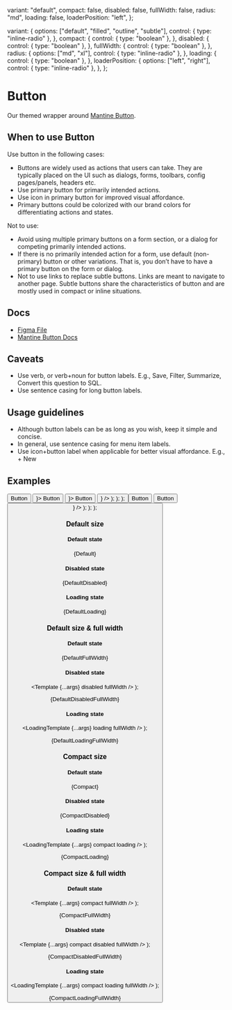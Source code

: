 
  variant: "default",
  compact: false,
  disabled: false,
  fullWidth: false,
  radius: "md",
  loading: false,
  loaderPosition: "left",
};

  variant: {
    options: ["default", "filled", "outline", "subtle"],
    control: { type: "inline-radio" },
  },
  compact: {
    control: { type: "boolean" },
  },
  disabled: {
    control: { type: "boolean" },
  },
  fullWidth: {
    control: { type: "boolean" },
  },
  radius: {
    options: ["md", "xl"],
    control: { type: "inline-radio" },
  },
  loading: {
    control: { type: "boolean" },
  },
  loaderPosition: {
    options: ["left", "right"],
    control: { type: "inline-radio" },
  },
};

<Meta
  title="Buttons/Button"
  component={Button}
  args={args}
  argTypes={argTypes}
/>

# Button

Our themed wrapper around [Mantine Button](https://mantine.dev/core/button/).

## When to use Button

Use button in the following cases:

- Buttons are widely used as actions that users can take. They are typically placed on the UI such as dialogs, forms, toolbars, config pages/panels, headers etc.
- Use primary button for primarily intended actions.
- Use icon in primary button for improved visual affordance.
- Primary buttons could be colorized with our brand colors for differentiating actions and states.

Not to use:

- Avoid using multiple primary buttons on a form section, or a dialog for competing primarily intended actions.
- If there is no primarily intended action for a form, use default (non-primary) button or other variations. That is, you don’t have to have a primary button on the form or dialog.
- Not to use links to replace subtle buttons. Links are meant to navigate to another page. Subtle buttons share the characteristics of button and are mostly used in compact or inline situations.

## Docs

- [Figma File](https://www.figma.com/file/Ey1rOyIxRHpmRvE9XrGyop/Buttons-%2F-Button?type=design&node-id=1-96&mode=design&t=JaO1GZU7AnpAmx4o-0)
- [Mantine Button Docs](https://mantine.dev/core/button/)

## Caveats

- Use verb, or verb+noun for button labels. E.g., Save, Filter, Summarize, Convert this question to SQL.
- Use sentence casing for long button labels.

## Usage guidelines

- Although button labels can be as long as you wish, keep it simple and concise.
- In general, use sentence casing for menu item labels.
- Use icon+button label when applicable for better visual affordance. E.g., + New

## Examples

  <Group noWrap>
    <Button {...args}>Button</Button>
    <Button {...args} leftIcon={<Icon name="play" />}>
      Button
    </Button>
    <Button {...args} rightIcon={<Icon name="chevrondown" />}>
      Button
    </Button>
    <Button {...args} leftIcon={<Icon name="play" />} />
  </Group>
);

  <Fragment>
    <TemplateRow {...args} />
    <TemplateRow {...args} radius="xl" />
  </Fragment>
);

  <Stack>
    <TemplateRowGroup {...args} variant="filled" />
    <TemplateRowGroup {...args} variant="outline" />
    <TemplateRowGroup {...args} variant="default" />
    <TemplateRow {...args} variant="subtle" />
  </Stack>
);

  <Group noWrap>
    <Button {...args} loaderPosition="left">
      Button
    </Button>
    <Button {...args} loaderPosition="right">
      Button
    </Button>
    <Button {...args} leftIcon={<Icon name="play" />} />
  </Group>
);

  <Fragment>
    <LoadingTemplateRow {...args} />
    <LoadingTemplateRow {...args} radius="xl" />
  </Fragment>
);

  <Stack>
    <LoadingTemplateRowGroup {...args} variant="filled" />
    <LoadingTemplateRowGroup {...args} variant="outline" />
    <LoadingTemplateRowGroup {...args} variant="default" />
    <LoadingTemplateRow {...args} variant="subtle" />
  </Stack>
);

### Default size

#### Default state


<Canvas>
  <Story name="Default">{Default}</Story>
</Canvas>

#### Disabled state


<Canvas>
  <Story name="DefaultDisabled">{DefaultDisabled}</Story>
</Canvas>

#### Loading state


<Canvas>
  <Story name="DefaultLoading">{DefaultLoading}</Story>
</Canvas>

### Default size & full width

#### Default state


<Canvas>
  <Story name="DefaultFullWidth">{DefaultFullWidth}</Story>
</Canvas>

#### Disabled state

  <Template {...args} disabled fullWidth />
);

<Canvas>
  <Story name="DefaultDisabledFullWidth">{DefaultDisabledFullWidth}</Story>
</Canvas>

#### Loading state

  <LoadingTemplate {...args} loading fullWidth />
);

<Canvas>
  <Story name="DefaultLoadingFullWidth">{DefaultLoadingFullWidth}</Story>
</Canvas>

### Compact size

#### Default state


<Canvas>
  <Story name="Compact">{Compact}</Story>
</Canvas>

#### Disabled state


<Canvas>
  <Story name="CompactDisabled">{CompactDisabled}</Story>
</Canvas>

#### Loading state

  <LoadingTemplate {...args} compact loading />
);

<Canvas>
  <Story name="CompactLoading">{CompactLoading}</Story>
</Canvas>

### Compact size & full width

#### Default state

  <Template {...args} compact fullWidth />
);

<Canvas>
  <Story name="CompactFullWidth">{CompactFullWidth}</Story>
</Canvas>

#### Disabled state

  <Template {...args} compact disabled fullWidth />
);

<Canvas>
  <Story name="CompactDisabledFullWidth">{CompactDisabledFullWidth}</Story>
</Canvas>

#### Loading state

  <LoadingTemplate {...args} compact loading fullWidth />
);

<Canvas>
  <Story name="CompactLoadingFullWidth">{CompactLoadingFullWidth}</Story>
</Canvas>
